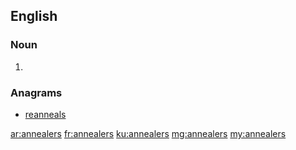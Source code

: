 ==English==

===Noun===
{{head|en|plural}}

# {{plural of|annealer|lang=en|nocat=1}}

===Anagrams===
* [[reanneals#English|reanneals]]

[[ar:annealers]]
[[fr:annealers]]
[[ku:annealers]]
[[mg:annealers]]
[[my:annealers]]